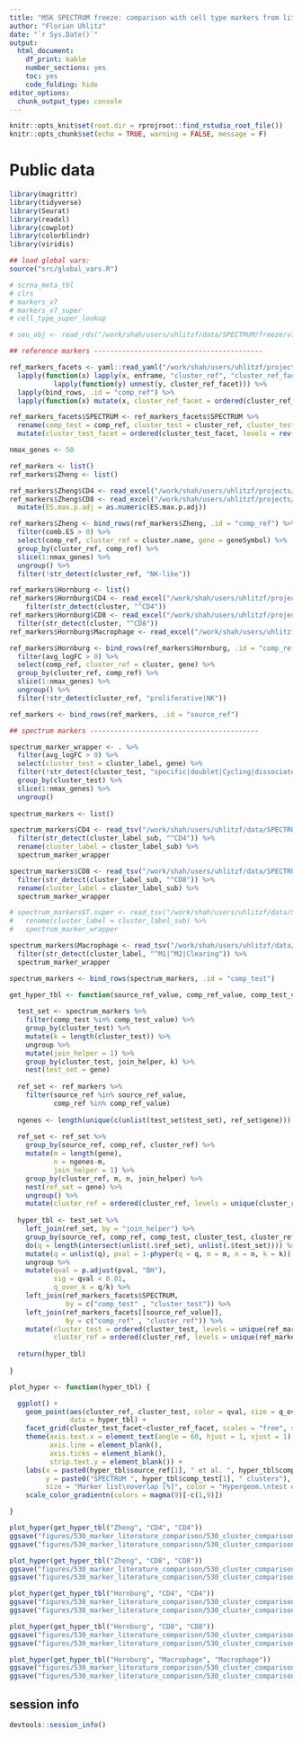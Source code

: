 ```yaml
---
title: "MSK SPECTRUM freeze: comparison with cell type markers from literature"
author: "Florian Uhlitz"
date: "`r Sys.Date()`"
output: 
  html_document: 
    df_print: kable
    number_sections: yes
    toc: yes
    code_folding: hide
editor_options: 
  chunk_output_type: console
---
```


```r

knitr::opts_knit$set(root.dir = rprojroot::find_rstudio_root_file())
knitr::opts_chunk$set(echo = TRUE, warning = FALSE, message = F)

```

# Public data

```r

library(magrittr)
library(tidyverse)
library(Seurat)
library(readxl)
library(cowplot)
library(colorblindr)
library(viridis)

```

```r

## load global vars: 
source("src/global_vars.R")

# scrna_meta_tbl
# clrs
# markers_v7
# markers_v7_super
# cell_type_super_lookup

# seu_obj <- read_rds("/work/shah/users/uhlitzf/data/SPECTRUM/freeze/v7/T.super_processed_filtered_annotated.rds")

```

```r

## reference markers ------------------------------------------

ref_markers_facets <- yaml::read_yaml("/work/shah/users/uhlitzf/projects/spectrum_cin_shared/resources/signatures/literature_super_clusters.yaml") %>% 
  lapply(function(x) lapply(x, enframe, "cluster_ref", "cluster_ref_facet") %>% 
           lapply(function(y) unnest(y, cluster_ref_facet))) %>% 
  lapply(bind_rows, .id = "comp_ref") %>% 
  lapply(function(x) mutate(x, cluster_ref_facet = ordered(cluster_ref_facet, levels = unique(cluster_ref_facet))))

ref_markers_facets$SPECTRUM <- ref_markers_facets$SPECTRUM %>% 
  rename(comp_test = comp_ref, cluster_test = cluster_ref, cluster_test_facet = cluster_ref_facet) %>% 
  mutate(cluster_test_facet = ordered(cluster_test_facet, levels = rev(levels(cluster_test_facet))))

nmax_genes <- 50

ref_markers <- list()
ref_markers$Zheng <- list()

ref_markers$Zheng$CD4 <- read_excel("/work/shah/users/uhlitzf/projects/spectrum_cin_shared/resources/signatures/science.abe6474_table_s3.xlsx", sheet = 3, skip = 1)
ref_markers$Zheng$CD8 <- read_excel("/work/shah/users/uhlitzf/projects/spectrum_cin_shared/resources/signatures/science.abe6474_table_s3.xlsx", sheet = 2, skip = 1) %>% 
  mutate(ES.max.p.adj = as.numeric(ES.max.p.adj))

ref_markers$Zheng <- bind_rows(ref_markers$Zheng, .id = "comp_ref") %>% 
  filter(comb.ES > 0) %>% 
  select(comp_ref, cluster_ref = cluster.name, gene = geneSymbol) %>% 
  group_by(cluster_ref, comp_ref) %>% 
  slice(1:nmax_genes) %>% 
  ungroup() %>% 
  filter(!str_detect(cluster_ref, "NK-like"))

ref_markers$Hornburg <- list()
ref_markers$Hornburg$CD4 <- read_excel("/work/shah/users/uhlitzf/projects/spectrum_cin_shared/resources/signatures/1-s2.0-S1535610821002129-mmc2.xlsx", skip = 2) %>% 
    filter(str_detect(cluster, "^CD4"))
ref_markers$Hornburg$CD8 <- read_excel("/work/shah/users/uhlitzf/projects/spectrum_cin_shared/resources/signatures/1-s2.0-S1535610821002129-mmc2.xlsx", skip = 2) %>% 
  filter(str_detect(cluster, "^CD8"))
ref_markers$Hornburg$Macrophage <- read_excel("/work/shah/users/uhlitzf/projects/spectrum_cin_shared/resources/signatures/1-s2.0-S1535610821002129-mmc4.xlsx", skip = 2)

ref_markers$Hornburg <- bind_rows(ref_markers$Hornburg, .id = "comp_ref") %>% 
  filter(avg_logFC > 0) %>% 
  select(comp_ref, cluster_ref = cluster, gene) %>% 
  group_by(cluster_ref, comp_ref) %>% 
  slice(1:nmax_genes) %>% 
  ungroup() %>% 
  filter(!str_detect(cluster_ref, "proliferative|NK"))

ref_markers <- bind_rows(ref_markers, .id = "source_ref")

```

```r

## spectrum markers ------------------------------------------

spectrum_marker_wrapper <- . %>% 
  filter(avg_logFC > 0) %>% 
  select(cluster_test = cluster_label, gene) %>% 
  filter(!str_detect(cluster_test, "specific|doublet|Cycling|dissociated")) %>% 
  group_by(cluster_test) %>% 
  slice(1:nmax_genes) %>% 
  ungroup()
  
spectrum_markers <- list()

spectrum_markers$CD4 <- read_tsv("/work/shah/users/uhlitzf/data/SPECTRUM/freeze/v7/supplementary_tables/T.super_marker_table_annotated_full.tsv") %>% 
  filter(str_detect(cluster_label_sub, "^CD4")) %>% 
  rename(cluster_label = cluster_label_sub) %>% 
  spectrum_marker_wrapper

spectrum_markers$CD8 <- read_tsv("/work/shah/users/uhlitzf/data/SPECTRUM/freeze/v7/supplementary_tables/T.super_marker_table_annotated_full.tsv") %>% 
  filter(str_detect(cluster_label_sub, "^CD8")) %>% 
  rename(cluster_label = cluster_label_sub) %>% 
  spectrum_marker_wrapper

# spectrum_markers$T.super <- read_tsv("/work/shah/users/uhlitzf/data/SPECTRUM/freeze/v7/supplementary_tables/T.super_marker_table_annotated_full.tsv") %>% 
#   rename(cluster_label = cluster_label_sub) %>% 
#   spectrum_marker_wrapper

spectrum_markers$Macrophage <- read_tsv("/work/shah/users/uhlitzf/data/SPECTRUM/freeze/v7/supplementary_tables/Myeloid.super_marker_table_annotated.tsv") %>% 
  filter(str_detect(cluster_label, "^M1|^M2|Clearing")) %>% 
  spectrum_marker_wrapper

spectrum_markers <- bind_rows(spectrum_markers, .id = "comp_test")

```

```r

get_hyper_tbl <- function(source_ref_value, comp_ref_value, comp_test_value) {
  
  test_set <- spectrum_markers %>% 
    filter(comp_test %in% comp_test_value) %>% 
    group_by(cluster_test) %>% 
    mutate(k = length(cluster_test)) %>% 
    ungroup %>%
    mutate(join_helper = 1) %>% 
    group_by(cluster_test, join_helper, k) %>%
    nest(test_set = gene)
  
  ref_set <- ref_markers %>% 
    filter(source_ref %in% source_ref_value,
           comp_ref %in% comp_ref_value)
  
  ngenes <- length(unique(c(unlist(test_set$test_set), ref_set$gene)))
  
  ref_set <- ref_set %>% 
    group_by(source_ref, comp_ref, cluster_ref) %>% 
    mutate(m = length(gene),
           n = ngenes-m,
           join_helper = 1) %>% 
    group_by(cluster_ref, m, n, join_helper) %>%
    nest(ref_set = gene) %>% 
    ungroup() %>% 
    mutate(cluster_ref = ordered(cluster_ref, levels = unique(cluster_ref)))
  
  hyper_tbl <- test_set %>% 
    left_join(ref_set, by = "join_helper") %>% 
    group_by(source_ref, comp_ref, comp_test, cluster_test, cluster_ref, m, n, k) %>%
    do(q = length(intersect(unlist(.$ref_set), unlist(.$test_set)))) %>%
    mutate(q = unlist(q), pval = 1-phyper(q = q, m = m, n = n, k = k)) %>%
    ungroup %>%
    mutate(qval = p.adjust(pval, "BH"),
           sig = qval < 0.01,
           q_over_k = q/k) %>% 
    left_join(ref_markers_facets$SPECTRUM, 
              by = c("comp_test" , "cluster_test")) %>% 
    left_join(ref_markers_facets[[source_ref_value]], 
              by = c("comp_ref" , "cluster_ref")) %>% 
    mutate(cluster_test = ordered(cluster_test, levels = unique(ref_markers_facets$SPECTRUM$cluster_test)),
           cluster_ref = ordered(cluster_ref, levels = unique(ref_markers_facets[[source_ref_value]]$cluster_ref)))
  
  return(hyper_tbl)
  
}

plot_hyper <- function(hyper_tbl) {

  ggplot() + 
    geom_point(aes(cluster_ref, cluster_test, color = qval, size = q_over_k), 
               data = hyper_tbl) +
    facet_grid(cluster_test_facet~cluster_ref_facet, scales = "free", space = "free") + 
    theme(axis.text.x = element_text(angle = 60, hjust = 1, vjust = 1),
          axis.line = element_blank(),
          axis.ticks = element_blank(),
          strip.text.y = element_blank()) +
    labs(x = paste0(hyper_tbl$source_ref[1], " et al. ", hyper_tbl$comp_ref[1], " clusters"), 
         y = paste0("SPECTRUM ", hyper_tbl$comp_test[1], " clusters"),
         size = "Marker list\noverlap [%]", color = "Hypergeom.\ntest q-val") +
    scale_color_gradientn(colors = magma(9)[-c(1,9)])

}

```

```r

plot_hyper(get_hyper_tbl("Zheng", "CD4", "CD4"))
ggsave("figures/530_marker_literature_comparison/530_cluster_comparison_Zheng_CD4.pdf", width = 10, height = 6)
ggsave("figures/530_marker_literature_comparison/530_cluster_comparison_Zheng_CD4.png", width = 10, height = 6)

```

```r

plot_hyper(get_hyper_tbl("Zheng", "CD8", "CD8"))
ggsave("figures/530_marker_literature_comparison/530_cluster_comparison_Zheng_CD8.pdf", width = 8, height = 6)
ggsave("figures/530_marker_literature_comparison/530_cluster_comparison_Zheng_CD8.png", width = 8, height = 6)

```

```r

plot_hyper(get_hyper_tbl("Hornburg", "CD4", "CD4"))
ggsave("figures/530_marker_literature_comparison/530_cluster_comparison_Hornburg_CD4.pdf", width = 4.75, height = 5)
ggsave("figures/530_marker_literature_comparison/530_cluster_comparison_Hornburg_CD4.png", width = 4.75, height = 5)

```

```r

plot_hyper(get_hyper_tbl("Hornburg", "CD8", "CD8"))
ggsave("figures/530_marker_literature_comparison/530_cluster_comparison_Hornburg_CD8.pdf", width = 5, height = 4.5)
ggsave("figures/530_marker_literature_comparison/530_cluster_comparison_Hornburg_CD8.png", width = 5, height = 4.5)

```

```r

plot_hyper(get_hyper_tbl("Hornburg", "Macrophage", "Macrophage"))
ggsave("figures/530_marker_literature_comparison/530_cluster_comparison_Hornburg_Macrophage.pdf", width = 4.15, height = 5)
ggsave("figures/530_marker_literature_comparison/530_cluster_comparison_Hornburg_Macrophage.png", width = 4.15, height = 5)

```


## session info

```r

devtools::session_info()

```


